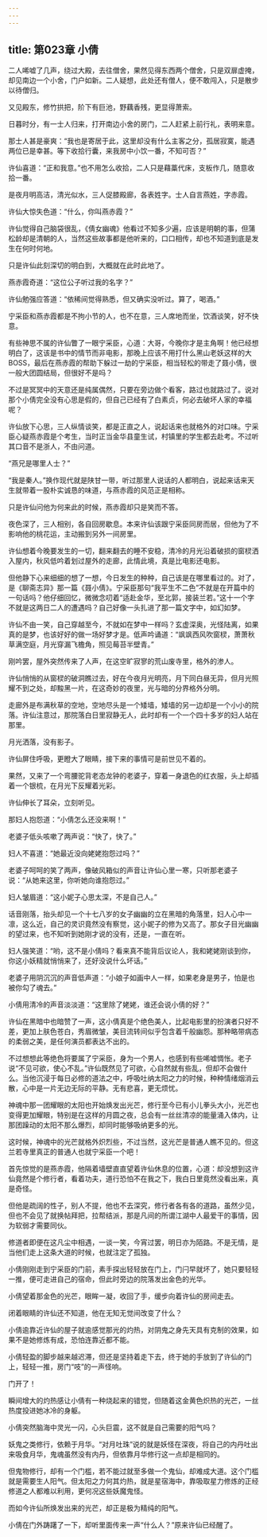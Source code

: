 ```yaml
---
---
---
```

title: 第023章 小倩
---





二人唏嘘了几声，绕过大殿，去往僧舍，果然见得东西两个僧舍，只是双扉虚掩，却见南边一个小舍，门户如新。二人疑想，此处还有僧人，便不敢闯入，只是散步以待僧归。

又见殿东，修竹拱把，阶下有巨池，野藕香残，更显得萧索。

日暮时分，有一士人归来，打开南边小舍的房门，二人赶紧上前行礼，表明来意。

那士人甚是豪爽：“我也是寄居于此，这里却没有什么主客之分，孤居寂寞，能遇两位已是幸甚。等下收拾行囊，来我房中小饮一番，不知可否？”

许仙喜道：“正和我意。”也不用怎么收拾，二人只是藉藁代床，支板作几，随意收拾一番。

是夜月明高洁，清光似水，三人促膝殿廊，各表姓字。士人自言燕姓，字赤霞。

许仙大惊失色道：“什么，你叫燕赤霞？”

许仙觉得自己脑袋很乱，《倩女幽魂》他看过不知多少遍，应该是明朝的事，但蒲松龄却是清朝的人，当然这些故事都是他听来的，口口相传，却也不知道到底是发生在何时何地。

只是许仙此刻深切的明白到，大概就在此时此地了。

燕赤霞奇道：“这位公子听过我的名字？”

许仙勉强应答道：“依稀间觉得熟悉，但又确实没听过。算了，喝酒。”

宁采臣和燕赤霞都是不拘小节的人，也不在意，三人席地而坐，饮酒谈笑，好不快意。

有些神思不属的许仙瞥了一眼宁采臣，心道：大哥，今晚你才是主角啊！他已经想明白了，这该是书中的情节而非电影，那晚上应该不用打什么黑山老妖这样的大BOSS，最后在燕赤霞的帮助下躲过一劫的宁采臣，相当轻松的带走了聂小倩，很一般大团圆结局，但很好不是吗？

不过是冥冥中的天意还是纯属偶然，只要在旁边做个看客，路过也就路过了。说对那个小倩完全没有心思是假的，但自己已经有了白素贞，何必去破坏人家的幸福呢？

许仙放下心思，三人纵情谈笑，都是正直之人，说起话来也就格外的对口味。宁采臣心疑燕赤霞是个考生，当时正当金华县童生试，村镇里的学生都去赴考。不过听其口音不是浙人，不由问道。

“燕兄是哪里人士？”

“我是秦人。”换作现代就是陕甘一带，听过那里人说话的人都明白，说起来话来天生就带着一股朴实诚恳的味道，与燕赤霞的风范正是相称。

只是许仙问他为何来此的时候，燕赤霞却只是笑而不答。

夜色深了，三人相别，各自回房歇息。本来许仙该跟宁采臣同房而居，但他为了不影响他的桃花运，主动搬到另外一间房里。

许仙想着今晚要发生的一切，翻来翻去的睡不安稳，清冷的月光沿着破损的窗棂洒入屋内，秋风低吟着划过屋外的走廊，此情此境，真是比电影还电影。

但他静下心来细细的想了一想，今日发生的种种，自己该是在哪里看过的。对了，是《聊斋志异》那一篇《聂小倩》。宁采臣那句“我平生不二色”不就是在开篇中的一句话吗？他仔细回忆，微微念叨着“适赴金华，至北郭，接装兰若。”这十一个字不就是这两日二人的遭遇吗？自己好像一头扎进了那一篇文字中，如幻如梦。

许仙不由一笑，自己穿越至今，不就如在梦中一样吗？玄虚深奥，光怪陆离，如果真的是梦，也该好好的做一场好梦才是。低声吟诵道：“飒飒西风吹窗棂，萧萧秋草满空庭，月光穿漏飞檐角，照见莓苔半壁青。”

刚吟罢，屋外突然传来了人声，在这空旷寂寥的荒山废寺里，格外的渗人。

许仙悄悄的从窗棂的破洞瞧过去，好在今夜月光明亮，月下同白昼无异，但月光照耀不到之处，却黢黑一片，在这奇妙的夜里，光与暗的分界格外分明。

走廊外是布满秋草的空地，空地尽头是一个矮墙，矮墙的另一边却是一个小小的院落。许仙注意过，那院落白日里寂静无人，此时却有一个一个四十多岁的妇人站在那里。

月光洒落，没有影子。

许仙屏住呼吸，更瞪大了眼睛，接下来的事情可是前世见不着的。

果然，又来了一个弯腰驼背老态龙钟的老婆子，穿着一身退色的红衣服，头上却插着一个银梳，在月光下反耀着光彩。

许仙伸长了耳朵，立刻听见。

那妇人抱怨道：“小倩怎么还没来啊！”

老婆子低头咳嗽了两声说：“快了，快了。”

妇人不喜道：“她最近没向姥姥抱怨过吗？”

老婆子呵呵的笑了两声，像破风箱似的声音让许仙心里一寒，只听那老婆子说：“从她来这里，你听她向谁抱怨过。”

妇人皱眉道：“这小妮子心思太深，不是自己人。”

话音刚落，抬头却见一个十七八岁的女子幽幽的立在黑暗的角落里，妇人心中一凛，这么近，自己的灵识竟然没有察觉，这小妮子的修为又高了。那女子目光幽幽的望过来，也不知听到她刚才说的没有，还是，一直在听。

妇人强笑道：“哟，这不是小倩吗？看来真不能背后议论人，我和姥姥刚谈到你，你这小妖精就悄悄来了，还好没说什么坏话。”

老婆子用阴沉沉的声音低声道：“小娘子如画中人一样，如果老身是男子，怕是也被你勾了魂去。”

小倩用清冷的声音淡淡道：“这里除了姥姥，谁还会说小倩的好？”

许仙在黑暗中也暗赞了一声，这小倩真是个绝色美人，比起电影里的扮演者只好不差，更加上肤色苍白，秀眉微皱，美目流转间似乎包含着千般幽怨。那种略带病态的柔弱之美，是任何演员都表达不出的。

不过想想此等绝色将要属了宁采臣，身为一个男人，也感到有些唏嘘惆怅。老子说“不见可欲，使心不乱。”许仙既然见了可欲，心自然就有些乱，但却不会做什么。当他沉浸于每日必修的道法之中，呼吸吐纳太阳之力的时候，种种情绪烟消云散，心中是一片无边无际的平静。无有悲喜，更无烦忧。

神魂中那一团耀眼的太阳也开始焕发出光芒，修行至今已有小儿拳头大小，光芒也变得更加耀眼，特别是在这样的月圆之夜，总会有一丝丝清凉的能量涌入体内，让那团躁动的太阳不那么爆烈，却同时能够吸纳更多的光。

这时候，神魂中的光芒就格外炽烈些，不过当然，这光芒是普通人瞧不见的。但这兰若寺里真正的普通人也就宁采臣一个吧！

首先惊觉的是燕赤霞，他隔着墙壁直直望着许仙休息的位置，心道：却没想到这许仙竟然是个修行者，看着功夫，道行恐怕不在我之下，我白日里竟然没看出来，真是奇怪。

但他是疏阔的性子，别人不提，他也不去深究，修行者各有各的道路，虽然少见，但也不会见了就换帖拜把，拉帮结派，那是凡间的所谓江湖中人最爱干的事情，因为软弱才需要同伙。

修道者即便在这凡尘中相遇，一谈一笑，今宵过罢，明日亦为陌路。不是无情，是当他们走上这条大道的时候，也就注定了孤独。

小倩刚刚走到宁采臣的门前，素手探出轻轻放在门上，门闩早就坏了，她只要轻轻一推，便可走进自己的宿命，但此时旁边的院落发出金色的光华。

小倩望着那金色的光芒，眼眸一凝，收回了手，缓步向着许仙的房间走去。

闭着眼睛的许仙还不知道，他在无知无觉间改变了什么？

小倩逾靠近许仙的屋子就逾感觉那光的灼热，对阴鬼之身先天具有克制的效果，如果不是她修炼有成，恐怕连靠近都不能。

小倩轻盈的脚步越来越迟滞，但还是坚持着走下去，终于她的手放到了许仙的门上，轻轻一推，房门“吱”的一声怪响。

门开了！

瞬间增大的灼热感让小倩有一种烧起来的错觉，但随着这金黄色炽热的光芒，一丝热度投进她冰冷的身躯。

小倩突然脑海中灵光一闪，心头巨震，这不就是自己需要的阳气吗？

妖鬼之类修行，依赖于月华。“对月吐珠”说的就是妖怪在深夜，将自己的内丹吐出来吸食月华，鬼魂虽然没有内丹，但依靠月华修行这一点却是相同的。

但鬼物修行，却有一个门槛，若不能过就至多做一个鬼仙，却难成大道。这个门槛就是需要生人阳气。但太阳之力何其灼热，就是星宿海中，靠吸取星力修炼的正经修道之人都难以利用，更何况这些妖魔鬼怪。

而如今许仙所焕发出来的光芒，却正是极为精纯的阳气。

小倩在门外踌躇了一下，却听里面传来一声“什么人？”原来许仙已经醒了。
